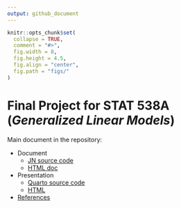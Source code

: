 ```yaml
---
output: github_document
---
```

<!-- README.md is generated from README.Rmd. Please edit that file -->

```r
knitr::opts_chunk$set(
  collapse = TRUE,
  comment = "#>",
  fig.width = 8,
  fig.height = 4.5,
  fig.align = "center",
  fig.path = "figs/"
)
```
# Final Project for STAT 538A (*Generalized Linear Models*)

<!-- badges: start -->
<!-- badges: end -->

Main document in the repository:

- Document
  - [JN source code](/docs/SLOPE-proj_Hotz-Lau-Martinez.ipynb)
  - [HTML doc](/docs/SLOPE-proj_Hotz-Lau-Martinez.html)
- Presentation
  - [Quarto source code](index.qmd)
  - [HTML](https://javiermtzrdz.github.io/stat538-proj_prop-penalization/#/title-slide)
- [References](/refs/refs.bib)

